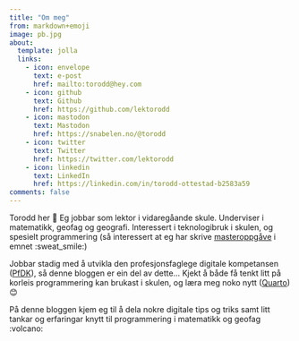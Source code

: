 ```yaml
---
title: "Om meg"
from: markdown+emoji
image: pb.jpg
about:
  template: jolla
  links:
    - icon: envelope
      text: e-post
      href: mailto:torodd@hey.com
    - icon: github
      text: Github
      href: https://github.com/lektorodd
    - icon: mastodon
      text: Mastodon
      href: https://snabelen.no/@torodd
    - icon: twitter
      text: Twitter
      href: https://twitter.com/lektorodd
    - icon: linkedin
      text: LinkedIn
      href: https://linkedin.com/in/torodd-ottestad-b2583a59 
comments: false
---
```



Torodd her 👋 Eg jobbar som lektor i vidaregåande skule. Underviser i matematikk, geofag og geografi. Interessert i teknologibruk i skulen, og spesielt programmering (så interessert at eg har skrive [masteroppgåve](https://hvlopen.brage.unit.no/hvlopen-xmlui/handle/11250/2766052) i emnet :sweat_smile:)

Jobbar stadig med å utvikla den profesjonsfaglege digitale kompetansen ([PfDK](https://www.udir.no/kvalitet-og-kompetanse/profesjonsfaglig-digital-kompetanse/rammeverk-larerens-profesjonsfaglige-digitale-komp/innledning/#go-to-top-target)), så denne bloggen er ein del av dette... Kjekt å både få tenkt litt på korleis programmering kan brukast i skulen, og læra meg noko nytt ([Quarto](https://quarto.org/)) 😊

På denne bloggen kjem eg til å dela nokre digitale tips og triks samt litt tankar og erfaringar knytt til programmering i matematikk og geofag :volcano: 